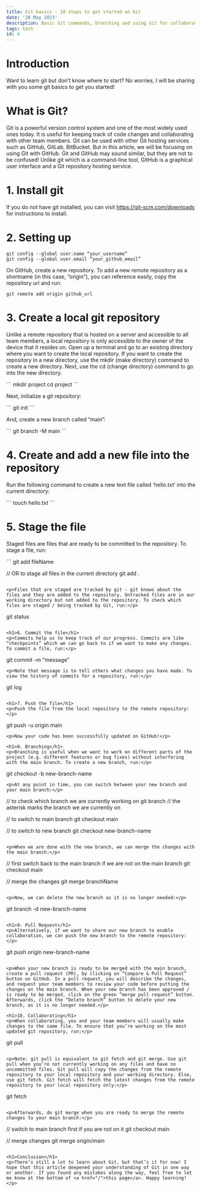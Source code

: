 ```yaml
---
title: Git basics - 10 steps to get started on Git
date: '28 May 2023'
description: Basic Git commands, branching and using Git for collaboration
tags: tech
id: 4
---
```

<h1>Introduction</h1> 
<p>Want to learn git but don’t know where to start? No worries, I will be sharing with you some git basics to get you started!</p>

<h1>What is Git?</h1> 
<p>Git is a powerful version control system and one of the most widely used ones today. It is useful for keeping track of code changes and collaborating with other team members. Git can be used with other Git hosting services such as GitHub, GitLab, BitBucket. But in this article, we will be focusing on using Git with GitHub. Git and GitHub may sound similar, but they are not to be confused! Unlike git which is a command-line tool, GitHub is a graphical user interface and a Git repository hosting service.</p>

<h1>1. Install git</h1> 
<p>If you do not have git installed, you can visit <a href="https://git-scm.com/downloads">https://git-scm.com/downloads</a> for instructions to install.</p>
<h1>2. Setting up</h1>

```
git config --global user.name “your_username”
git config --global user.email “your_github_email”
```

<p>On GitHub, create a new repository. To add a new remote repository as a shortname (in this case, “origin”), you can reference easily, copy the repository url and run:</p>

```
git remote add origin github_url
```
<h1>3. Create a local git repository</h1>
<p>Unlike a remote repository that is hosted on a server and accessible to all team members, a local repository is only accessible to the owner of the device that it resides on. Open up a terminal and go to an existing directory where you want to create the local repository. If you want to create the repository in a new directory, use the mkdir (make directory) command to create a new directory. Next, use the cd (change directory) command to go into the new directory.</p>
```
mkdir project
cd project
```

<p>Next, initialize a git repository:</p>
```
git init
```
<p>And, create a new branch called “main”:</p>
```
git branch -M main
```
<h1>4. Create and add a new file into the repository</h1>
<p>Run the following command to create a new text file called ‘hello.txt’ into the current directory:</p>
```
touch hello.txt
```

<h1>5. Stage the file</h1>
<p>Staged files are files that are ready to be committed to the repository. To stage a file, run:</p>
```
git add fileName 

// OR to stage all files in the current directory
git add . 
```

<p>Files that are staged are tracked by git - git knows about the files and they are added to the repository. Untracked files are in our working directory but not added to the repository. To check which files are staged / being tracked by Git, run:</p>
```
git status
```

<h1>6. Commit the file</h1>
<p>Commits help us to keep track of our progress. Commits are like “checkpoints” which we can go back to if we want to make any changes. To commit a file, run:</p>
```
git commit -m “message”
```
<p>Note that message is to tell others what changes you have made. To view the history of commits for a repository, run:</p>
```
git log
```

<h1>7. Push the file</h1>
<p>Push the file from the local repository to the remote repository:</p>
```
git push -u origin main 
```
<p>Now your code has been successfully updated on GitHub!</p>

<h1>8. Branching</h1>
<p>Branching is useful when we want to work on different parts of the project (e.g. different features or bug fixes) without interfering with the main branch. To create a new branch, run:</p>
```
git checkout -b new-branch-name
```
<p>At any point in time, you can switch between your new branch and your main branch:</p>
```
// to check which branch we are currently working on 
git branch 
// the asterisk marks the branch we are currently on

// to switch to main branch
git checkout main

// to switch to new branch
git checkout new-branch-name
```

<p>When we are done with the new branch, we can merge the changes with the main branch:</p>
```
// first switch back to the main branch if we are not on the main branch
git checkout main

// merge the changes
git merge branchName
```

<p>Now, we can delete the new branch as it is no longer needed:</p>
```
git branch -d new-branch-name
```

<h1>9. Pull Request</h1>
<p>Alternatively, if we want to share our new branch to enable collaboration, we can push the new branch to the remote repository:</p>
```
git push origin new-branch-name
```

<p>When your new branch is ready to be merged with the main branch, create a pull request (PR), by clicking on “Compare & Pull Request” button on GitHub. In a pull request, you will describe the changes, and request your team members to review your code before putting the changes on the main branch. When your new branch has been approved / is ready to be merged, click on the green “merge pull request” button. Afterwards, click the “Delete branch” button to delete your new branch, as it is no longer needed.</p>

<h1>10. Collaborating</h1>
<p>When collaborating, you and your team members will usually make changes to the same file. To ensure that you’re working on the most updated git repository, run:</p>
```
git pull 
```

<p>Note: git pull is equivalent to git fetch and git merge. Use git pull when you’re not currently working on any files and have no uncommitted files. Git pull will copy the changes from the remote repository to your local repository and your working directory. Else, use git fetch. Git fetch will fetch the latest changes from the remote repository to your local repository only:</p>
```
git fetch
```

<p>Afterwards, do git merge when you are ready to merge the remote changes to your main branch:</p>
```
// switch to main branch first if you are not on it
git checkout main

// merge changes
git merge origin/main
```

<h1>Conclusion</h1>
<p>There’s still a lot to learn about Git, but that’s it for now! I hope that this article deepened your understanding of Git in one way or another. If you found any mistakes along the way, feel free to let me know at the bottom of <a href="/">this page</a>. Happy learning!</p>
